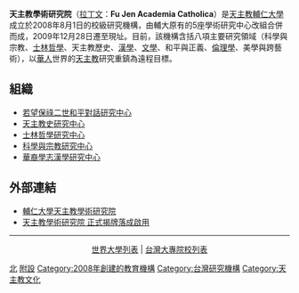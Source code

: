{{Pathnav|[[輔仁大學|輔仁大學]]|frame=1}}
{{Infobox University
|Name=天主教學術研究院
|EnglishName=Fu Jen Academia Catholica
|SealImage=
|SealInfo=
|Motto=
|Established=2008年
|Type=研究中心
|院長 =[[司馬忠|司馬忠]]
|legal_person = [[輔仁大學學校財團法人|輔仁大學學校財團法人]]
|Affiliations = [[輔仁大學|天主教輔仁大學]]
|Location={{TWN}}24205<br />[[新北市|新北市]][[新莊區|新莊區]]中正路510號<br />輔仁大學倬章樓（宗倬章紀念醫學院大樓）4樓
|Campus=市郊
|AreaTotal=公頃
|Department=5研究中心
|Faculty=17名主任與研究員
|Professor=
|Associate Professor=
|Assistant Professor=
|Lecturer=
|Student=
|Undergraduate=
|Postgraduate=10名博士後研究員
|Website=http://www.fjac.fju.edu.tw/fjac/
}}

'''天主教學術研究院'''（[[拉丁文|拉丁文]]：'''Fu Jen Academia Catholica'''）是[[輔仁大學|天主教輔仁大學]]成立於2008年8月1日的校級研究機構，由輔大原有的5座學術研究中心改組合併而成，2009年12月28日遷至現址。目前，該機構含括八項主要研究領域（科學與宗教、[[士林哲學|士林哲學]]、天主教歷史、[[漢學|漢學]]、[[文學|文學]]、和平與正義、[[倫理學|倫理學]]、美學與跨藝術），以[[華人|華人]]世界的[[天主教|天主教]]研究重鎮為遠程目標。

== 組織 ==
* [http://peace.fjac.fju.edu.tw/ 若望保祿二世和平對話研究中心] {{Wayback|url=http://peace.fjac.fju.edu.tw/ |date=20210226124213 }}
* [http://www.rcch.fju.edu.tw/1024/index.htm 天主教史研究中心] {{Wayback|url=http://www.rcch.fju.edu.tw/1024/index.htm |date=20160304100226 }}
* [https://web.archive.org/web/20080927215343/http://www.isp.fju.edu.tw/ 士林哲學研究中心]
* [https://web.archive.org/web/20100329061624/http://relisci.se.fju.edu.tw/ 科學與宗教研究中心]
* [http://www.mssrc.fju.edu.tw/ 華裔學志漢學研究中心] {{Wayback|url=http://www.mssrc.fju.edu.tw/ |date=20170409133644 }}

==外部連結==
* [http://www.fjac.fju.edu.tw/ 輔仁大學天主教學術研究院] {{Wayback|url=http://www.fjac.fju.edu.tw/ |date=20201130045348 }}
* [http://140.136.114.206/blog/archives/003725.html 天主教學術研究院 正式揭牌落成啟用] {{Wayback|url=http://140.136.114.206/blog/archives/003725.html |date=20190602211540 }}

----
<center>[[世界大學列表|世界大學列表]] | [[台灣大專院校列表|台灣大專院校列表]]</center>
{{天主教輔仁大學}}
{{台灣教育小作品}}

[[Category:臺灣天主教大專院校|北]]
[[Category:輔仁大學|附設]]
[[Category:2008年創建的教育機構|Category:2008年創建的教育機構]]
[[Category:台灣研究機構|Category:台灣研究機構]]
[[Category:天主教文化|Category:天主教文化]]